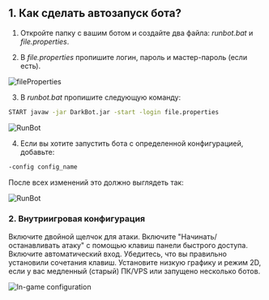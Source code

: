 ## 1. Как сделать автозапуск бота?

1. Откройте папку с вашим ботом и создайте два файла: *runbot.bat* и *file.properties*.

2. В *file.properties* пропишите логин, пароль и мастер-пароль (если есть).

![fileProperties](public/fileProperties.png)

3. В *runbot.bat* пропишите следующую команду:

```bash
START javaw -jar DarkBot.jar -start -login file.properties
```

![RunBot](public/RunBot1.png)

4. Если вы хотите запустить бота с определенной конфигурацией, добавьте:

```bash
-config config_name
```

После всех изменений это должно выглядеть так:

![RunBot](public/RunBot2.png)

### 2. Внутриигровая конфигурация
Включите двойной щелчок для атаки.
Включите "Начинать/останавливать атаку" с помощью клавиш панели быстрого доступа.
Включите автоматический вход.
Убедитесь, что вы правильно установили сочетания клавиш.
Установите низкую графику и режим 2D, если у вас медленный (старый) ПК/VPS или запущено несколько ботов.

![In-game configuration](public/ingameConf.png)